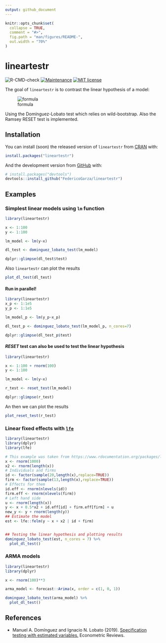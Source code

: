 ```yaml
---
output: github_document
---
```


<!-- README.md is generated from README.Rmd. Please edit that file -->

```r
knitr::opts_chunk$set(
  collapse = TRUE,
  comment = "#>",
  fig.path = "man/figures/README-",
  out.width = "70%"
)
```
# lineartestr

<!-- badges: start -->
![R-CMD-check](https://github.com/FedericoGarza/lineartestr/workflows/R-CMD-check/badge.svg)
[![Maintenance](https://img.shields.io/badge/Maintained%3F-yes-green.svg)](https://GitHub.com/FedericoGarza/lineartestr/commits)
[![MIT license](https://img.shields.io/badge/License-MIT-blue.svg)](https://lbesson.mit-license.org/)

<!-- badges: end -->

The goal of `lineartestr` is to contrast the linear hypothesis of a model:


![formula](man/figures/CodeCogsEqn.gif)


Using the Domínguez-Lobato test which relies on wild-bootstrap. Also the Ramsey RESET test is implemented.

## Installation

You can install (soon) the released version of `lineartestr` from [CRAN](https://CRAN.R-project.org) with:

``` r
install.packages("lineartestr")
```

And the development version from [GitHub](https://github.com/) with:

``` r
# install.packages("devtools")
devtools::install_github("FedericoGarza/lineartestr")
```
## Examples

### Simplest linear models using `lm` function

```r
library(lineartestr)

x <- 1:100
y <- 1:100

lm_model <- lm(y~x)

dl_test <- dominguez_lobato_test(lm_model)

```

```r
dplyr::glimpse(dl_test$test)
```

Also `lineartestr` can plot the results

```r
plot_dl_test(dl_test)
```

#### Run in **parallel**!

```r
library(lineartestr)
x_p <- 1:1e5
y_p <- 1:1e5

lm_model_p <- lm(y_p~x_p)

dl_test_p <- dominguez_lobato_test(lm_model_p, n_cores=7)

```

```r
dplyr::glimpse(dl_test_p$test)
```

#### *RESET* test can also be used to test the linear hypothesis

```r
library(lineartestr)

x <- 1:100 + rnorm(100)
y <- 1:100

lm_model <- lm(y~x)

r_test <- reset_test(lm_model)

```

```r
dplyr::glimpse(r_test)
```

An then we can plot the results

```r
plot_reset_test(r_test)
```

### Linear fixed effects with [`lfe`](https://cran.r-project.org/web/packages/lfe/lfe.pdf)

```r
library(lineartestr)
library(dplyr)
library(lfe)

# This example was taken from https://www.rdocumentation.org/packages/lfe/versions/2.8-5/topics/felm
x <- rnorm(1000)
x2 <- rnorm(length(x))
# Individuals and firms
id <- factor(sample(20,length(x),replace=TRUE))
firm <- factor(sample(13,length(x),replace=TRUE))
# Effects for them
id.eff <- rnorm(nlevels(id))
firm.eff <- rnorm(nlevels(firm))
# Left hand side
u <- rnorm(length(x))
y <- x + 0.5*x2 + id.eff[id] + firm.eff[firm] + u
new_y <- y + rnorm(length(y))
## Estimate the model 
est <- lfe::felm(y ~ x + x2 | id + firm)


## Testing the linear hypothesis and plotting results
dominguez_lobato_test(est, n_cores = 7) %>% 
  plot_dl_test()
```

### ARMA models

```r
library(lineartestr)
library(dplyr)

x <- rnorm(100)**3

arma_model <- forecast::Arima(x, order = c(1, 0, 1))

dominguez_lobato_test(arma_model) %>% 
  plot_dl_test()
```


## References

* Manuel A. Domínguez and Ignacio N. Lobato (2019). [Specification testing with estimated variables.](https://www.tandfonline.com/doi/citedby/10.1080/07474938.2019.1687116?) Econometric Reviews.
